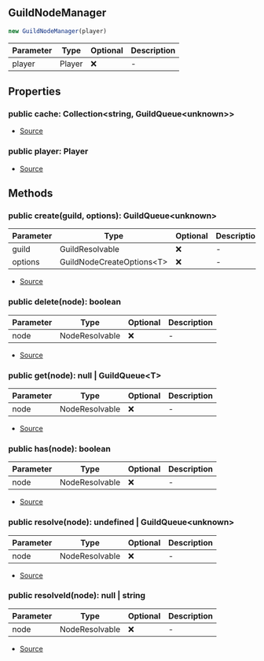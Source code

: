 ## GuildNodeManager

```typescript
new GuildNodeManager(player)
```
| Parameter | Type | Optional | Description |
| ----------- | ----------- | ----------- | ----------- |
| player | Player | ❌ | - |

## Properties
### public  cache: Collection\<string, GuildQueue\<unknown>>
- [Source](https://github.com/Androz2091/discord-player/blob/0ea7a3e/packages/discord-player/src/Structures/GuildQueue/GuildNodeManager.ts#L30)
### public  player: Player
- [Source](https://github.com/Androz2091/discord-player/blob/0ea7a3e/packages/discord-player/src/Structures/GuildQueue/GuildNodeManager.ts#L31)
## Methods
### public  create(guild, options): GuildQueue\<unknown>
| Parameter | Type | Optional | Description |
| ----------- | ----------- | ----------- | ----------- |
| guild | GuildResolvable | ❌ | - |
| options | GuildNodeCreateOptions\<T> | ❌ | - |


- [Source](https://github.com/Androz2091/discord-player/blob/0ea7a3e/packages/discord-player/src/Structures/GuildQueue/GuildNodeManager.ts#L33)
### public  delete(node): boolean
| Parameter | Type | Optional | Description |
| ----------- | ----------- | ----------- | ----------- |
| node | NodeResolvable | ❌ | - |


- [Source](https://github.com/Androz2091/discord-player/blob/0ea7a3e/packages/discord-player/src/Structures/GuildQueue/GuildNodeManager.ts#L93)
### public  get(node): null \| GuildQueue\<T>
| Parameter | Type | Optional | Description |
| ----------- | ----------- | ----------- | ----------- |
| node | NodeResolvable | ❌ | - |


- [Source](https://github.com/Androz2091/discord-player/blob/0ea7a3e/packages/discord-player/src/Structures/GuildQueue/GuildNodeManager.ts#L81)
### public  has(node): boolean
| Parameter | Type | Optional | Description |
| ----------- | ----------- | ----------- | ----------- |
| node | NodeResolvable | ❌ | - |


- [Source](https://github.com/Androz2091/discord-player/blob/0ea7a3e/packages/discord-player/src/Structures/GuildQueue/GuildNodeManager.ts#L88)
### public  resolve(node): undefined \| GuildQueue\<unknown>
| Parameter | Type | Optional | Description |
| ----------- | ----------- | ----------- | ----------- |
| node | NodeResolvable | ❌ | - |


- [Source](https://github.com/Androz2091/discord-player/blob/0ea7a3e/packages/discord-player/src/Structures/GuildQueue/GuildNodeManager.ts#L102)
### public  resolveId(node): null \| string
| Parameter | Type | Optional | Description |
| ----------- | ----------- | ----------- | ----------- |
| node | NodeResolvable | ❌ | - |


- [Source](https://github.com/Androz2091/discord-player/blob/0ea7a3e/packages/discord-player/src/Structures/GuildQueue/GuildNodeManager.ts#L110)